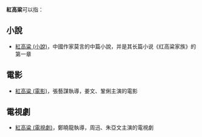 '''紅高粱'''可以指：
== 小說 ==
*[[紅高粱_(小說)|紅高粱 (小說)]]，中國作家莫言的中篇小說，并是其长篇小说《红高粱家族》的第一章
== 電影 ==
*[[紅高粱_(電影)|紅高粱 (電影)]]，張藝謀執導，姜文、鞏俐主演的電影
== 電視劇 ==
*[[紅高粱_(電視劇)|紅高粱 (電視劇)]]，鄭曉龍執導，周迅、朱亞文主演的電視劇

{{disambig|Cat=三字消歧義}}